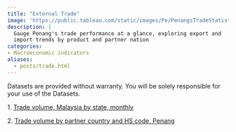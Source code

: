 ```yaml
---
title: "External Trade"
image: 'https://public.tableau.com/static/images/Pe/PenangsTradeStatistics/Externaltradebystate/1.png'
description: |
  Gauge Penang's trade performance at a glance, exploring export and 
  import trends by product and partner nation
categories: 
- Macroeconomic indicators
aliases:
  - posts/trade.html
---
```


::: {.dashboard}
```{=html}
<script type='module' src='https://public.tableau.com/javascripts/api/tableau.embedding.3.latest.min.js'></script>
<tableau-viz id='tableau-viz' 
    src='https://public.tableau.com/views/PenangsTradeStatistics/Externaltradebystate' 
    width='1000' height='850' toolbar='bottom' >
  <custom-parameter name=":showShareOptions" value="false"></custom-parameter>
</tableau-viz>
```
:::

::: {.callout-important icon="false" collapse="true" title="Download data"}
Datasets are provided without warranty. You will be solely responsible for your use of the Datasets.

1\. [Trade volume, Malaysia by state, monthly](https://docs.google.com/spreadsheets/d/e/2PACX-1vTXPphxXsVCens8610825ZL2PlrfwJLDRFgnIohNM3omCzQnbtB5U9zhlV_UD-Ph_Kj7R_jadtsMc7a/pub?gid=1137776307&single=true&output=csv)

2\. [Trade volume by partner country and HS code, Penang](https://drive.google.com/file/d/1z4-qFLIR4rBf8hFYqJyzDmiEIZs469cQ/view?usp=sharing)
:::

